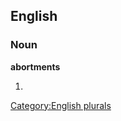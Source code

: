 
==English==

===Noun===
'''abortments'''

# {{plural of|[[abortment]]}}

[[Category:English plurals]]